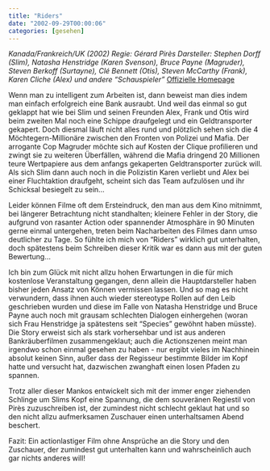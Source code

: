 ```yaml
---
title: "Riders"
date: "2002-09-29T00:00:06"
categories: [gesehen]
---
```


*Kanada/Frankreich/UK (2002)
Regie: Gérard Pirès
Darsteller: Stephen Dorff (Slim), Natasha Henstridge (Karen Svenson), Bruce Payne (Magruder), Steven Berkoff (Surtayne), Clé Bennett (Otis), Steven McCarthy (Frank), Karen Cliche (Alex) und andere "Schauspieler"*
[Offizielle Homepage](http://www.riders.lefilm.wanadoo.fr)

Wenn man zu intelligent zum Arbeiten ist, dann beweist man dies indem man einfach erfolgreich eine Bank ausraubt. Und weil das einmal so gut geklappt hat wie bei Slim und seinen Freunden Alex, Frank und Otis wird beim zweiten Mal noch eine Schippe draufgelegt und ein Geldtransporter gekapert. Doch diesmal läuft nicht alles rund und plötzlich sehen sich die 4 Möchtegern-Millionäre zwischen den Fronten von Polizei und Mafia. Der arrogante Cop Magruder möchte sich auf Kosten der Clique profilieren und zwingt sie zu weiteren Überfällen, während die Mafia dringend 20 Millionen teure Wertpapiere aus dem anfangs gekaperten Geldtransporter zurück will. Als sich Slim dann auch noch in die Polizistin Karen verliebt und Alex bei einer Fluchtaktion draufgeht, scheint sich das Team aufzulösen und ihr Schicksal besiegelt zu sein...

Leider können Filme oft dem Ersteindruck, den man aus dem Kino mitnimmt, bei längerer Betrachtung nicht standhalten; kleinere Fehler in der Story, die aufgrund von rasanter Action oder spannender Atmosphäre in 90 Minuten gerne einmal untergehen, treten beim Nacharbeiten des Filmes dann umso deutlicher zu Tage. So fühlte ich mich von "Riders" wirklich gut unterhalten, doch spätestens beim Schreiben dieser Kritik war es dann aus mit der guten Bewertung...

Ich bin zum Glück mit nicht allzu hohen Erwartungen in die für mich kostenlose Veranstaltung gegangen, denn allein die Hauptdarsteller haben bisher jeden Ansatz von Können vermissen lassen. Und so mag es nicht verwundern, dass ihnen auch wieder stereotype Rollen auf den Leib geschrieben wurden und diese im Falle von Natasha Henstridge und Bruce Payne auch noch mit grausam schlechten Dialogen einhergehen (woran sich Frau Henstridge ja spätestens seit "Species" gewöhnt haben müsste). Die Story erweist sich als stark vorhersehbar und ist aus anderen Bankräuberfilmen zusammengeklaut; auch die Actionszenen meint man irgendwo schon einmal gesehen zu haben - nur ergibt vieles im Nachhinein absolut keinen Sinn, außer dass der Regisseur bestimmte Bilder im Kopf hatte und versucht hat, dazwischen zwanghaft einen losen Pfaden zu spannen.

Trotz aller dieser Mankos entwickelt sich mit der immer enger ziehenden Schlinge um Slims Kopf eine Spannung, die dem souveränen Regiestil von Pirès zuzuschreiben ist, der zumindest nicht schlecht geklaut hat und so den nicht allzu aufmerksamen Zuschauer einen unterhaltsamen Abend beschert.

Fazit: Ein actionlastiger Film ohne Ansprüche an die Story und den Zuschauer, der zumindest gut unterhalten kann und wahrscheinlich auch gar nichts anderes will!
